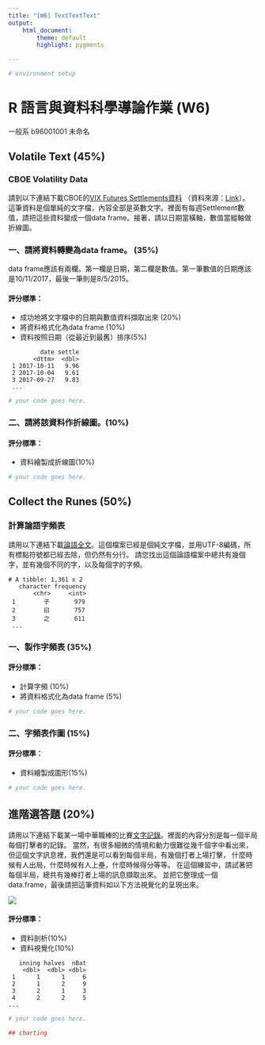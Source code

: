 ```yaml
---
title: "[W6] TextTextText"
output: 
    html_document:
        theme: default
        highlight: pygments

---
```


```r
# environment setup
```

R 語言與資料科學導論作業 (W6)
=============================

一般系 b96001001 未命名

## Volatile Text (45%)

### CBOE Volatility Data

請到以下連結下載CBOE的[VIX Futures Settlements資料](https://goo.gl/Yb5UEJ)
（資料來源：[Link](http://cfe.cboe.com/market-data/settlement/volatility-settlements)）。
這筆資料是個單純的文字檔，內容全部是英數文字。裡面有每週Settlement數值，請把這些資料變成一個data frame。接著，請以日期當橫軸，數值當縱軸做折線圖。


### 一、請將資料轉變為data frame。 (35%)
data frame應該有兩欄。第一欄是日期，第二欄是數值。第一筆數值的日期應該是10/11/2017，最後一筆則是8/5/2015。

#### 評分標準：

* 成功地將文字檔中的日期與數值資料擷取出來 (20%)
* 將資料格式化為data frame (10%)
* 資料按照日期（從最近到最舊）排序(5%)

```
         date settle
       <dttm>  <dbl>
 1 2017-10-11   9.96
 2 2017-10-04   9.61
 3 2017-09-27   9.83
 ...
```

```r
# your code goes here.
```

### 二、請將該資料作折線圖。(10%)

#### 評分標準：

* 資料繪製成折線圖(10%)

```r
# your code goes here.
```

## Collect the Runes (50%)

### 計算論語字頻表

請用以下連結下載[論語全文](https://raw.githubusercontent.com/RLadsNTU/RLadsLab/master/W6_TextTextText/data/confucius.txt)。這個檔案已經是個純文字檔，並用UTF-8編碼，所有標點符號都已經去除，但仍然有分行。
請您找出這個論語檔案中總共有幾個字，並有幾個不同的字，以及每個字的字頻。


```
# A tibble: 1,361 x 2
   character frequency
       <chr>     <int>
 1        子       979
 2        曰       757
 3        之       611
 ...
```

### 一、製作字頻表 (35%)

#### 評分標準：

* 計算字頻 (10%)
* 將資料格式化為data frame (5%)

```r
# your code goes here.

```


### 二、字頻表作圖 (15%)

#### 評分標準：

* 資料繪製成圖形(15%)

```r
# your code goes here.

```



## 進階選答題 (20%)

請用以下連結下載某一場中華職棒的比賽[文字記錄](https://goo.gl/XKrhxc)。裡面的內容分別是每一個半局每個打擊者的記錄。
當然，有很多細微的情境和動力很難從幾千個字中看出來，
但這個文字訊息裡，我們還是可以看到每個半局，有幾個打者上場打擊，
什麼時候有人出局，什麼時候有人上壘，什麼時候得分等等。
在這個練習中，請試著把每個半局，總共有幾棒打者上場的訊息擷取出來。
並把它整理成一個data.frame，最後請把這筆資料如以下方法視覺化的呈現出來。

![](play_by_play_ref.png)

#### 評分標準：

* 資料剖析(10%)
* 資料視覺化(10%)

```
   inning halves  nBat
    <dbl>  <dbl> <dbl>
 1      1      1     6
 2      1      2     9
 3      2      1     3
 4      2      2     5
...
```

```r
# your code goes here.
```

```r
## charting
```

